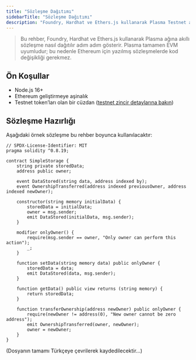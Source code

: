 ```yaml
---
title: "Sözleşme Dağıtımı"
sidebarTitle: "Sözleşme Dağıtımı"
description: "Foundry, Hardhat ve Ethers.js kullanarak Plasma Testnet ağına akıllı sözleşme dağıtmayı öğrenin. Örnek SimpleStorage sözleşmesi ile hazırlık, derleme ve dağıtım adımlarını kapsar."
---
```



> Bu rehber, Foundry, Hardhat ve Ethers.js kullanarak Plasma ağına akıllı sözleşme nasıl dağıtılır adım adım gösterir. Plasma tamamen EVM uyumludur; bu nedenle Ethereum için yazılmış sözleşmelerde kod değişikliği gerekmez.

## Ön Koşullar

* Node.js 16+
* Ethereum geliştirmeye aşinalık
* Testnet token’ları olan bir cüzdan ([testnet zincir detaylarına bakın](../network-configuration/testnet-chain-details))

## Sözleşme Hazırlığı

Aşağıdaki örnek sözleşme bu rehber boyunca kullanılacaktır:

```solidity
// SPDX-License-Identifier: MIT
pragma solidity ^0.8.19;

contract SimpleStorage {
    string private storedData;
    address public owner;

    event DataStored(string data, address indexed by);
    event OwnershipTransferred(address indexed previousOwner, address indexed newOwner);

    constructor(string memory initialData) {
        storedData = initialData;
        owner = msg.sender;
        emit DataStored(initialData, msg.sender);
    }

    modifier onlyOwner() {
        require(msg.sender == owner, "Only owner can perform this action");
        _;
    }

    function setData(string memory data) public onlyOwner {
        storedData = data;
        emit DataStored(data, msg.sender);
    }

    function getData() public view returns (string memory) {
        return storedData;
    }

    function transferOwnership(address newOwner) public onlyOwner {
        require(newOwner != address(0), "New owner cannot be zero address");
        emit OwnershipTransferred(owner, newOwner);
        owner = newOwner;
    }
}
```

(Dosyanın tamamı Türkçeye çevrilerek kaydedilecektir...)
